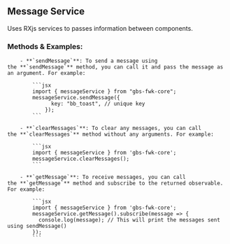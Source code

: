 ## Message Service

Uses RXjs services to passes information between components.

### Methods & Examples:
        
        - **`sendMessage`**: To send a message using the **`sendMessage`** method, you can call it and pass the message as an argument. For example:
            
            ```jsx
            import { messageService } from "gbs-fwk-core";
            messageService.sendMessage({
                  key: "bb_toast", // unique key
                });
            ```
            
        - **`clearMessages`**: To clear any messages, you can call the **`clearMessages`** method without any arguments. For example:
            
            ```jsx
            import { messageService } from 'gbs-fwk-core';
            messageService.clearMessages();
            ```
            
        - **`getMessage`**: To receive messages, you can call the **`getMessage`** method and subscribe to the returned observable. For example:
            
            ```jsx
            import { messageService } from 'gbs-fwk-core';
            messageService.getMessage().subscribe(message => {
              console.log(message); // This will print the messages sent using sendMessage()
            });
            ```